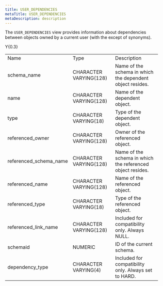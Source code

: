 ```yaml
---
title: USER_DEPENDENCIES
metaTitle: USER_DEPENDENCIES
metaDescription: description
---
```


The `USER_DEPENDENCIES` view provides information about dependencies
between objects owned by a current user (with the except of synonyms).

<div class="tabularcolumns">

Y{0.3}

</div>

|                          |                        |                                                            |
| ------------------------ | ---------------------- | ---------------------------------------------------------- |
| Name                     | Type                   | Description                                                |
| schema_name             | CHARACTER VARYING(128) | Name of the schema in which the dependent object resides.  |
| name                     | CHARACTER VARYING(128) | Name of the dependent object.                              |
| type                     | CHARACTER VARYING(18)  | Type of the dependent object.                              |
| referenced_owner        | CHARACTER VARYING(128) | Owner of the referenced object.                            |
| referenced_schema_name | CHARACTER VARYING(128) | Name of the schema in which the referenced object resides. |
| referenced_name         | CHARACTER VARYING(128) | Name of the referenced object.                             |
| referenced_type         | CHARACTER VARYING(18)  | Type of the referenced object.                             |
| referenced_link_name   | CHARACTER VARYING(128) | Included for compatibility only. Always NULL.              |
| schemaid                 | NUMERIC                | ID of the current schema.                                  |
| dependency_type         | CHARACTER VARYING(4)   | Included for compatibility only. Always set to HARD.       |
